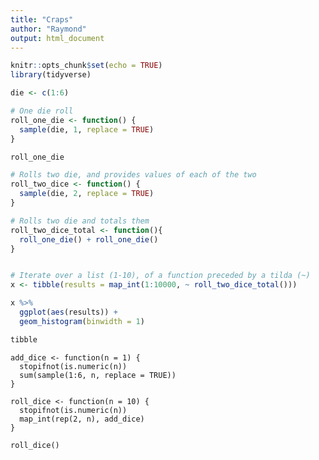```yaml
---
title: "Craps"
author: "Raymond"
output: html_document
---
```


```r
knitr::opts_chunk$set(echo = TRUE)
library(tidyverse)
```

```r
die <- c(1:6)

# One die roll
roll_one_die <- function() {
  sample(die, 1, replace = TRUE)
}

roll_one_die

# Rolls two die, and provides values of each of the two
roll_two_dice <- function() {
  sample(die, 2, replace = TRUE)
}

# Rolls two die and totals them
roll_two_dice_total <- function(){
  roll_one_die() + roll_one_die()
}


# Iterate over a list (1-10), of a function preceded by a tilda (~)
x <- tibble(results = map_int(1:10000, ~ roll_two_dice_total())) 

x %>% 
  ggplot(aes(results)) +
  geom_histogram(binwidth = 1)

tibble
```

```
add_dice <- function(n = 1) {
  stopifnot(is.numeric(n))
  sum(sample(1:6, n, replace = TRUE))
}

roll_dice <- function(n = 10) {
  stopifnot(is.numeric(n))
  map_int(rep(2, n), add_dice)
}

roll_dice()
````